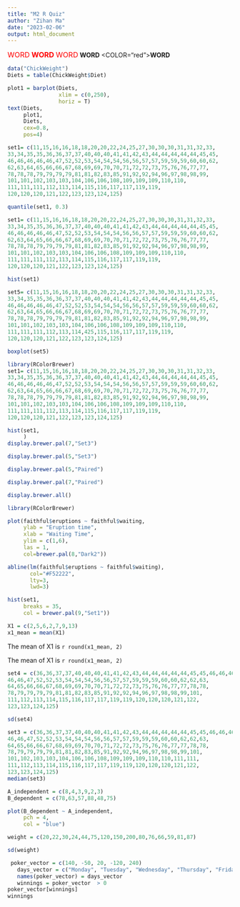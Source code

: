 ---
title: "M2 R Quiz"
author: "Zihan Ma"
date: "2023-02-06"
output: html_document
---


<FONT SIZE = 3, color="red"><Bold>WORD</B></FONT>
<FONT SIZE = 3, color="red"><B>WORD</B></FONT>
<FONT SIZE = 3, color="red">WORD</FONT>
<FONT RED><B>WORD</B></FONT>
<COLOR="red"><B>WORD</B></COLOR>





```{r}
data("ChickWeight")
Diets = table(ChickWeight$Diet)

plot1 = barplot(Diets,
                xlim = c(0,250),
                horiz = T)
text(Diets,
     plot1,
     Diets,
     cex=0.8,
     pos=4)

```

```{r}
set1= c(11,15,16,16,18,18,20,20,22,24,25,27,30,30,30,31,31,32,33,
33,34,35,35,36,36,37,37,40,40,40,41,41,42,43,44,44,44,44,44,45,45,
46,46,46,46,46,47,52,52,53,54,54,54,56,56,57,57,59,59,59,60,60,62,
62,63,64,65,66,66,67,68,69,69,70,70,71,72,72,73,75,76,76,77,77,
78,78,78,79,79,79,79,81,81,82,83,85,91,92,92,94,96,97,98,98,99,
101,101,102,103,103,104,106,106,108,109,109,109,110,110,
111,111,111,112,113,114,115,116,117,117,119,119,
120,120,120,121,122,123,123,124,125)

quantile(set1, 0.3)

```

```{r}
set1= c(11,15,16,16,18,18,20,20,22,24,25,27,30,30,30,31,31,32,33,
33,34,35,35,36,36,37,37,40,40,40,41,41,42,43,44,44,44,44,44,45,45,
46,46,46,46,46,47,52,52,53,54,54,54,56,56,57,57,59,59,59,60,60,62,
62,63,64,65,66,66,67,68,69,69,70,70,71,72,72,73,75,76,76,77,77,
78,78,78,79,79,79,79,81,81,82,83,85,91,92,92,94,96,97,98,98,99,
101,101,102,103,103,104,106,106,108,109,109,109,110,110,
111,111,111,112,113,114,115,116,117,117,119,119,
120,120,120,121,122,123,123,124,125)

hist(set1)

```

```{r}
set5= c(11,15,16,16,18,18,20,20,22,24,25,27,30,30,30,31,31,32,33,
33,34,35,35,36,36,37,37,40,40,40,41,41,42,43,44,44,44,44,44,45,45,
46,46,46,46,46,47,52,52,53,54,54,54,56,56,57,57,59,59,59,60,60,62,
62,63,64,65,66,66,67,68,69,69,70,70,71,72,72,73,75,76,76,77,77,
78,78,78,79,79,79,79,81,81,82,83,85,91,92,92,94,96,97,98,98,99,
101,101,102,103,103,104,106,106,108,109,109,109,110,110,
111,111,111,112,113,114,425,115,116,117,117,119,119,
120,120,120,121,122,123,123,124,125)

boxplot(set5)


```

```{r}

library(RColorBrewer)
set1= c(11,15,16,16,18,18,20,20,22,24,25,27,30,30,30,31,31,32,33,
33,34,35,35,36,36,37,37,40,40,40,41,41,42,43,44,44,44,44,44,45,45,
46,46,46,46,46,47,52,52,53,54,54,54,56,56,57,57,59,59,59,60,60,62,
62,63,64,65,66,66,67,68,69,69,70,70,71,72,72,73,75,76,76,77,77,
78,78,78,79,79,79,79,81,81,82,83,85,91,92,92,94,96,97,98,98,99,
101,101,102,103,103,104,106,106,108,109,109,109,110,110,
111,111,111,112,113,114,115,116,117,117,119,119,
120,120,120,121,122,123,123,124,125)

hist(set1,
     )
display.brewer.pal(7,"Set3")

display.brewer.pal(5,"Set3")

display.brewer.pal(5,"Paired")

display.brewer.pal(7,"Paired")

display.brewer.all()

```

```{r}
library(RColorBrewer)

plot(faithful$eruptions ~ faithful$waiting,
     ylab = "Eruption time",
     xlab = "Waiting Time",
     ylim = c(1,6),
     las = 1,
     col=brewer.pal(8,"Dark2"))

abline(lm(faithful$eruptions ~ faithful$waiting),
       col="#F52222",
       lty=3,
       lwd=3)

```

```{r}
hist(set1,
     breaks = 35,
     col = brewer.pal(9,"Set1"))


```

```{r}
X1 = c(2,5,6,2,7,9,13)
x1_mean = mean(X1)

```

The mean of X1 is `r round(x1_mean, 2)`

The mean of X1 is ``r round(x1_mean, 2)``




```{r}
set4 = c(36,36,37,37,40,40,40,41,41,42,43,44,44,44,44,44,45,45,46,46,46,
46,46,47,52,52,53,54,54,54,56,56,57,57,59,59,59,60,60,62,62,63,
64,65,66,66,67,68,69,69,70,70,71,72,72,73,75,76,76,77,77,78,78,
78,79,79,79,79,81,81,82,83,85,91,92,92,94,96,97,98,98,99,101,
111,112,113,114,115,116,117,117,119,119,120,120,120,121,122,
123,123,124,125)

sd(set4)

```

```{r}
set3 = c(36,36,37,37,40,40,40,41,41,42,43,44,44,44,44,44,45,45,46,46,46,
46,46,47,52,52,53,54,54,54,56,56,57,57,59,59,59,60,60,62,62,63,
64,65,66,66,67,68,69,69,70,70,71,72,72,73,75,76,76,77,77,78,78,
78,79,79,79,79,81,81,82,83,85,91,92,92,94,96,97,98,98,99,101,
101,102,103,103,104,106,106,108,109,109,109,110,110,111,111,
111,112,113,114,115,116,117,117,119,119,120,120,120,121,122,
123,123,124,125)
median(set3)

```

```{r}
A_independent = c(8,4,3,9,2,3)
B_dependent = c(78,63,57,88,48,75)

plot(B_dependent ~ A_independent,
     pch = 4,
     col = "blue")

```

```{r}
weight = c(20,22,30,24,44,75,120,150,200,80,76,66,59,81,87)

sd(weight)

```

```{r}
 poker_vector = c(140, -50, 20, -120, 240)
   days_vector = c("Monday", "Tuesday", "Wednesday", "Thursday", "Friday")
   names(poker_vector) = days_vector
   winnings = poker_vector  > 0
poker_vector[winnings]
winnings
```

```{r}



```

```{r}



```

```{r}



```

```{r}



```

